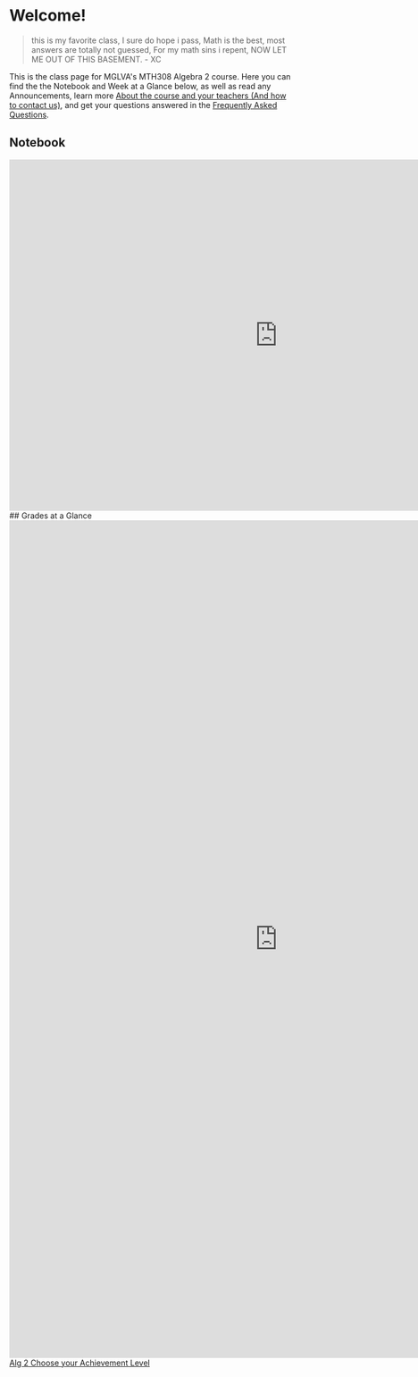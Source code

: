 # Welcome!

> this is my favorite class, I sure do hope i pass, Math is the best, most answers are totally not guessed, For my math sins i repent, NOW LET ME OUT OF THIS BASEMENT. - XC

This is the class page for MGLVA's MTH308 Algebra 2 course. Here you can find the the Notebook and Week at a Glance below, as well as read any Announcements, learn more [About the course and your teachers (And how to contact us)](/about), and get your questions answered in the [Frequently Asked Questions](/faq).

## Notebook

<iframe
  src="https://docs.google.com/presentation/d/1paDpSAMZSxmmYNJP3SDHHjzRYE9O22AmrQ3g5NRSMSY/embed?start=false&loop=false&delayms=3000"
  frameborder="0"
  width="960"
  height="629"
  allowfullscreen="true"
  mozallowfullscreen="true"
  webkitallowfullscreen="true"
></iframe>
## Grades at a Glance

<iframe
  loading="lazy"
  src="https://www.canva.com/design/DAFUBONDmg0/watch?embed"
  frameBorder="0"
  width="960"
  height="1500"
  allowFullScreen="true"
  mozallowfullscreen="true"
  webkitallowfullscreen="true"
></iframe>
<a
  href="https://www.canva.com/design/DAFUBONDmg0/watch?utm_content=DAFUBONDmg0&amp;utm_campaign=designshare&amp;utm_medium=embeds&amp;utm_source=link"
  target="_blank"
  rel="noopener"
>
  Alg 2 Choose your Achievement Level
</a>
